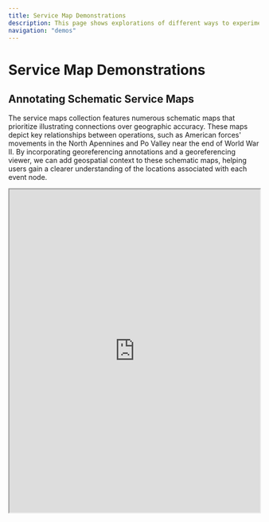 ```yaml
---
title: Service Map Demonstrations
description: This page shows explorations of different ways to experiment with works in the collection.
navigation: "demos"
---
```


# Service Map Demonstrations

## Annotating Schematic Service Maps

The service maps collection features numerous schematic maps that prioritize illustrating connections over geographic
accuracy. These maps depict key relationships between operations, such as American forces' movements in the North
Apennines and Po Valley near the end of World War II. By incorporating georeferencing annotations and a georeferencing
viewer, we can add geospatial context to these schematic maps, helping users gain a clearer understanding of the
locations associated with each event node.

<iframe
  src="https://nakamura196.github.io/iiif_geo/?u=https://markpbaggett.github.io/static_iiif/manifests/tests/service-map-brainstorm-1.json"
  width="100%"
  height="650px"
  style={{ border: "solid" }}
  title="Georeferencing a Schematic Map of American Operations in Italy"
/>

## Following Movements of the 549 AAA Battalion

<iframe
  src="https://www.exhibit.so/exhibits/1LfEuZuSsYY4SSvLEY5B?embedded=true"
  width="100%"
  height="600"
  allowfullscreen
  allow="autoplay"
  style={{ border: "solid" }}>
</iframe>